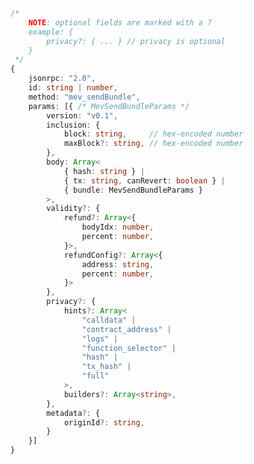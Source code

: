 <!-- TODO: get this from https://github.com/flashbots/mev-share/blob/main/specs/mev_sendBundle.md instead of duplicating -->

```typescript
/*
    NOTE: optional fields are marked with a ?
    example: {
        privacy?: { ... } // privacy is optional
    }
 */
{
    jsonrpc: "2.0",
    id: string | number,
    method: "mev_sendBundle",
    params: [{ /* MevSendBundleParams */
        version: "v0.1",
        inclusion: {
            block: string,     // hex-encoded number
            maxBlock?: string, // hex-encoded number
        },
        body: Array<
            { hash: string } |
            { tx: string, canRevert: boolean } |
            { bundle: MevSendBundleParams }
        >,
        validity?: {
            refund?: Array<{
                bodyIdx: number,
                percent: number,
            }>,
            refundConfig?: Array<{
                address: string,
                percent: number,
            }>
        },
        privacy?: {
            hints?: Array<
                "calldata" |
                "contract_address" |
                "logs" |
                "function_selector" |
                "hash" |
                "tx_hash" |
                "full"
            >,
            builders?: Array<string>,
        },
        metadata?: {
            originId?: string,
        }
    }]
}
```

